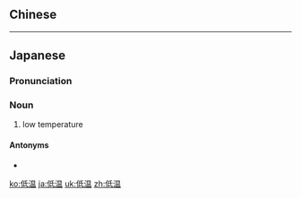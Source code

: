 {{also|低溫}}
==Chinese==
{{zh-see|低溫}}
----
==Japanese==
{{ja-kanjitab|てい|おん|yomi=o}}

===Pronunciation===
{{ja-pron|ていおん|y=o}}

===Noun===
{{ja-noun|ていおん}}

# low temperature

====Antonyms====
* {{ja-r|高温|こうおん}}

[[ko:低温]]
[[ja:低温]]
[[uk:低温]]
[[zh:低温]]